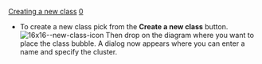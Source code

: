 [[Property:title|Creating a new class]]
[[Property:weight|0]]
* To create a new class pick from the '''Create a new class''' button.  [[Image:16x16--new-class-icon]]  Then drop on the diagram where you want to place the class bubble. A dialog now appears where you can enter a name and specify the cluster. 

{{seealso|'''See Also'''<br/>
[[New class command|Creating a new class using the address bar]] }}




